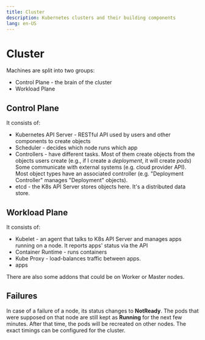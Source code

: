 ```yaml
---
title: Cluster
description: Kubernetes clusters and their building components
lang: en-US
---
```



# Cluster

Machines are split into two groups:

- Control Plane - the brain of the cluster
- Workload Plane

## Control Plane

It consists of:

- Kubernetes API Server - RESTful API used by users and other components to
  create objects
- Scheduler - decides which node runs which app
- Controllers - have different tasks. Most of them create objects from the
  objects users create (e.g., if I create a *deployment*, it will create *pods*)
  Some communicate with external systems (e.g. cloud provider API). Most object
  types have an associated controller (e.g. "Deployment Controller" manages
  "Deployment" objects).
- etcd - the K8s API Server stores objects here. It's a distributed data store.

## Workload Plane

It consists of:

- Kubelet - an agent that talks to K8s API Server and manages apps running on a
  node. It reports apps' status via the API
- Container Runtime - runs containers
- Kube Proxy - load-balances traffic between apps.
- apps

There are also some addons that could be on Worker or Master nodes.

## Failures

In case of a failure of a node, its status changes to **NotReady**. The pods
that were supposed on that node are still kept as **Running** for the next few
minutes. After that time, the pods will be recreated on other nodes.
The exact timings can be configured for the cluster.